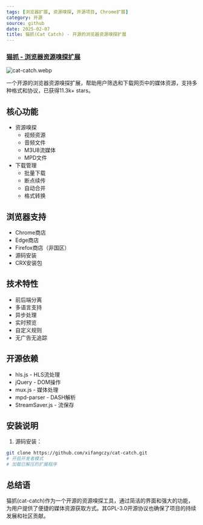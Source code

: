 ```yaml
---
tags: [浏览器扩展, 资源嗅探, 开源项目, Chrome扩展]
category: 开源
source: github
date: 2025-02-07
title: 猫抓(Cat Catch) - 开源的浏览器资源嗅探扩展
---
```


### [猫抓 - 浏览器资源嗅探扩展](https://github.com/xifangczy/cat-catch)

![cat-catch.webp](https://img.mengpeng.tech/i/2025/02/07/67a5f4631c39e.webp)

一个开源的浏览器资源嗅探扩展，帮助用户筛选和下载网页中的媒体资源，支持多种格式和协议，已获得11.3k+ stars。

## 核心功能

- 资源嗅探
  - 视频资源
  - 音频文件
  - M3U8流媒体
  - MPD文件
- 下载管理
  - 批量下载
  - 断点续传
  - 自动合并
  - 格式转换

## 浏览器支持

- Chrome商店
- Edge商店
- Firefox商店（非国区）
- 源码安装
- CRX安装包

## 技术特性

- 前后端分离
- 多语言支持
- 异步处理
- 实时预览
- 自定义规则
- 无广告无追踪

## 开源依赖

- hls.js - HLS流处理
- jQuery - DOM操作
- mux.js - 媒体处理
- mpd-parser - DASH解析
- StreamSaver.js - 流保存

## 安装说明

1. 源码安装：
```bash
git clone https://github.com/xifangczy/cat-catch.git
# 开启开发者模式
# 加载已解压的扩展程序
```

## 总结语

猫抓(cat-catch)作为一个开源的资源嗅探工具，通过简洁的界面和强大的功能，为用户提供了便捷的媒体资源获取方式。其GPL-3.0开源协议也确保了项目的持续发展和社区贡献。 